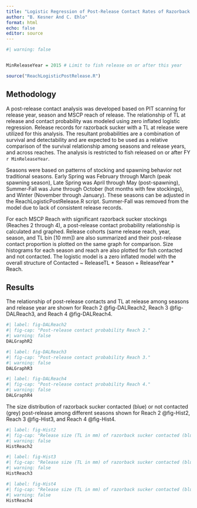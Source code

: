 ```yaml
---
title: "Logistic Regression of Post-Release Contact Rates of Razorback Sucker"
author: "B. Kesner And C. Ehlo"
format: html
echo: false
editor: source
---
```


```r
#| warning: false


MinReleaseYear = 2015 # Limit to fish release on or after this year

source("ReachLogisticPostRelease.R")
```

## Methodology

A post-release contact analysis was developed based on PIT scanning for release year, season and MSCP reach of release. The relationship of TL at release and contact probability was modeled using zero inflated logistic regression. Release records for razorback sucker with a TL at release were utilized for this analysis. The resultant probabilities are a combination of survival and detectability and are expected to be used as a relative comparison of the survival relationship among seasons and release years, and across reaches. The analysis is restricted to fish released on or after FY `r MinReleaseYear`.

Seasons were based on patterns of stocking and spawning behavior not traditional seasons. Early Spring was February through March (peak spawning season), Late Spring was April through May (post-spawning), Summer-Fall was June through October (hot months with few stockings), and Winter (November through January). These seasons can be adjusted in the ReachLogisticPostRelease.R script. Summer-Fall was removed from the model due to lack of consistent release records.

For each MSCP Reach with significant razorback sucker stockings (Reaches 2 through 4), a post-release contact probability relationship is calculated and graphed. Release cohorts (same release reach, year, season, and TL bin \[10 mm\]) are also summarized and their post-release contact proportion is plotted on the same graph for comparison. Size histograms for each season and reach are also plotted for fish contacted and not contacted. The logistic model is a zero inflated model with the overall structure of Contacted ~ ReleaseTL * Season + ReleaseYear * Reach. 

## Results

The relationship of post-release contacts and TL at release among seasons and release year are shown for Reach 2 @fig-DALReach2, Reach 3 @fig-DALReach3, and Reach 4 @fig-DALReach4.

```r
#| label: fig-DALReach2
#| fig-cap: "Post-release contact probability Reach 2."
#| warning: false
DALGraphR2

```

```r
#| label: fig-DALReach3
#| fig-cap: "Post-release contact probability Reach 3."
#| warning: false
DALGraphR3

```

```r
#| label: fig-DALReach4
#| fig-cap: "Post-release contact probability Reach 4."
#| warning: false
DALGraphR4

```

The size distribution of razorback sucker contacted (blue) or not contacted (grey) post-release among different seasons shown for Reach 2 @fig-Hist2, Reach 3 @fig-Hist3, and Reach 4 @fig-Hist4.

```r
#| label: fig-Hist2
#| fig-cap: "Release size (TL in mm) of razorback sucker contacted (blue) and not contacted (grey) post-release in Reach 2."
#| warning: false
HistReach2

```

```r
#| label: fig-Hist3
#| fig-cap: "Release size (TL in mm) of razorback sucker contacted (blue) and not contacted (grey) post-release in Reach 3."
#| warning: false
HistReach3

```

```r
#| label: fig-Hist4
#| fig-cap: "Release size (TL in mm) of razorback sucker contacted (blue) and not contacted (grey) post-release in Reach 4."
#| warning: false
HistReach4

```